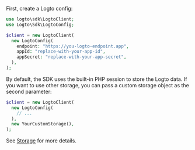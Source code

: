 
First, create a Logto config:

```php
use logto\sdk\LogtoClient;
use Logto\Sdk\LogtoConfig;

$client = new LogtoClient(
  new LogtoConfig(
    endpoint: "https://you-logto-endpoint.app",
    appId: "replace-with-your-app-id",
    appSecret: "replace-with-your-app-secret",
  ),
);
```

<GetAppSecret />

By default, the SDK uses the built-in PHP session to store the Logto data. If you want to use other storage, you can pass a custom storage object as the second parameter:

```php
$client = new LogtoClient(
  new LogtoConfig(
    // ...
  ),
  new YourCustomStorage(),
);
```

See [Storage](https://github.com/logto-io/php/blob/master/docs/api/classes/Logto/Sdk/Storage/Storage.md) for more details.
